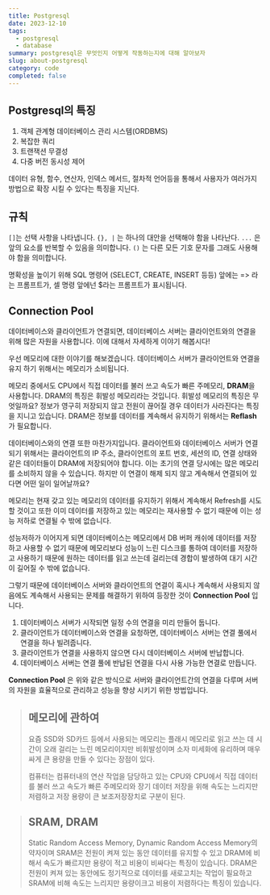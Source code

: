 ```yaml
---
title: Postgresql
date: 2023-12-10
tags:
  - postgresql
  - database
summary: postgresql은 무엇인지 어떻게 작동하는지에 대해 알아보자
slug: about-postgresql
category: code
completed: false
---
```


## Postgresql의 특징

1. 객체 관계형 데이터베이스 관리 시스템(ORDBMS)
2. 복잡한 쿼리
3. 트랜잭션 무결성
4. 다중 버전 동시성 제어

데이터 유형, 함수, 연산자, 인덱스 메서드, 절차적 언어등을 통해서 사용자가 여러가지 방법으로 확장 시킬 수 있다는 특징을 지닌다.

## 규칙

`[]`는 선택 사항을 나타냅니다.
`{}, |` 는 하나의 대안을 선택해야 함을 나타난다.
`...` 은 앞의 요소를 반복할 수 있음을 의미합니다.
`()` 는 다른 모든 기호 문자를 그래도 사용해야 함을 의미합니다.

명확성을 높이기 위해 SQL 명령어 (SELECT, CREATE, INSERT 등등) 앞에는 => 라는 프롬프트가, 셀 명령 앞에넌 $라는 프롬프트가 표시됩니다.

## Connection Pool

데이터베이스와 클라이언트가 연결되면, 데이터베이스 서버는 클라이언트와의 연결을 위해 많은 자원을 사용합니다. 이에 대해서 자세하게 이야기 해봅시다!

우선 메모리에 대한 이야기를 해보겠습니다. 데이터베이스 서버가 클라이언트와 연결을 유지 하기 위해서는 메모리가 소비됩니다.

메모리 중에서도 CPU에서 직접 데이터를 불러 쓰고 속도가 빠른 주메모리, **DRAM**을 사용합니다. DRAM의 특징은 휘발성 메모리라는 것입니다. 휘발성 메모리의 특징은 무엇일까요? 정보가 영구히 저장되지 않고 전원이 끊어질 경우 데이터가 사라진다는 특징을 지니고 있습니다. DRAM은 정보를 데이터를 계속해서 유지하기 위해서는 **Reflash**가 필요합니다.

데이터베이스와의 연결 또한 마찬가지입니다. 클라이언트와 데이터베이스 서버가 연결되기 위해서는 클라이언트의 IP 주소, 클라이언트의 포트 번호, 세션의 ID, 연결 상태와 같은 데이터들이 DRAM에 저장되어야 합니다. 이는 초기의 연결 당시에는 많은 메모리를 소비하지 않을 수 있습니다. 하지만 이 연결이 해제 되지 않고 계속해서 연결되어 있다면 어떤 일이 일어날까요?

메모리는 현재 갖고 있는 메모리의 데이터를 유지하기 위해서 계속해서 Refresh를 시도할 것이고 또한 이미 데이터를 저장하고 있는 메모리는 재사용할 수 없기 때문에 이는 성능 저하로 연결될 수 밖에 없습니다.

성능저하가 이어지게 되면 데이터베이스는 메모리에서 DB 버퍼 캐쉬에 데이터를 저장하고 사용할 수 없기 때문에 메모리보다 성능이 느린 디스크를 통하여 데이터를 저장하고 사용하기 때문에 원하는 데이터를 읽고 쓰는데 걸리는데 경합이 발생하여 대기 시간이 길어질 수 밖에 없습니다.

그렇기 때문에 데이터베이스 서버와 클라이언트의 연결이 혹시나 계속해서 사용되지 않음에도 계속해서 사용되는 문제를 해결하기 위하여 등장한 것이 **Connection Pool** 입니다.

1. 데이터베이스 서버가 시작되면 일정 수의 연결을 미리 만들어 둡니다.
2. 클라이언트가 데이터베이스와 연결을 요청하면, 데이터베이스 서버는 연결 풀에서 연결을 하나 빌려줍니다.
3. 클라이언트가 연결을 사용하지 않으면 다시 데이터베이스 서버에 반납합니다.
4. 데이터베이스 서버는 연결 풀에 반납된 연결을 다시 사용 가능한 연결로 만듭니다.

**Connection Pool** 은 위와 같은 방식으로 서버와 클라이언트간의 연결을 다루며 서버의 자원을 효율적으로 관리하고 성능을 향상 시키기 위한 방법입니다.

> ## 메모리에 관하여
>
> 요즘 SSD와 SD카드 등에서 사용되는 메모리는 플래시 메모리로 읽고 쓰는 데 시간이 오래 걸리는 느린 메모리이지만 비휘발성이며 소자 미세화에 유리하며 매우 싸게 큰 용량을 만들 수 있다는 장점이 있다.
>
> 컴퓨터는 컴퓨터내의 연산 작업을 담당하고 있는 CPU와 CPU에서 직접 데이터를 불러 쓰고 속도가 빠른 주메모리와 장기 데이터 저장을 위해 속도는 느리지만 저렴하고 저장 용량이 큰 보조저장장치로 구분이 된다.

> ## SRAM, DRAM
>
> Static Random Access Memory, Dynamic Random Access Memory의 약자이며 SRAM은 전원이 켜져 있는 동안 데이터를 유지할 수 있고 DRAM에 비해서 속도가 빠르지만 용량이 적고 비용이 비싸다는 특징이 있습니다. DRAM은 전원이 켜져 있는 동안에도 정기적으로 데이터를 새로고치는 작업이 필요하고 SRAM에 비해 속도는 느리지만 용량이크고 비용이 저렴하다는 특징이 있습니다.
